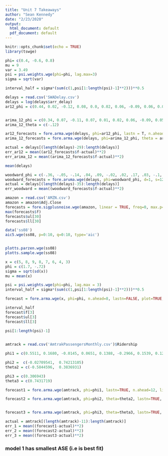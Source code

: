 ```yaml
---
title: "Unit 7 Takeaways"
author: "Sean Kennedy"
date: "2/23/2020"
output:
  html_document: default
  pdf_document: default
---
```


```r
knitr::opts_chunk$set(echo = TRUE)
library(tswge)
```

```r

phi= c(0.4, -0.6, 0.8)
mu = 9
var = 3.49
psi = psi.weights.wge(phi=phi, lag.max=3)
sigma = sqrt(var)

interval_half = sigma*(sum(c(1,psi[1:length(psi)-1]**2)))**0.5

```

```r

delays = read.csv('SWADelay.csv')
delays = log(delays$arr_delay)
ar12_phi = c(0.44, 0.02, -0.12, 0.08, 0.0, 0.02, 0.06, -0.09, 0.06, 0.07, 0.02, 0.37)


arima_12_phi = c(0.34, 0.07, -0.11, 0.07, 0.01, 0.02, 0.06, -0.09, 0.05, 0.07, 0.02, 0.39)
arima_12_theta = c(-.12)

ar12_forecasts = fore.arma.wge(delays, phi=ar12_phi, lastn = T, n.ahead = 30)
arima_12_forecasts = fore.arma.wge(delays, phi=arima_12_phi, theta = arima_12_theta, lastn = T, n.ahead = 30)

actual = delays[(length(delays)-29):length(delays)]
err_ar12 = mean((ar12_forecasts$f-actual)**2)
err_arima_12 = mean((arima_12_forecasts$f-actual)**2)

mean(delays)
```

```r
woodward_phi = c(-.36, -.05, -.14, .04, .09, -.02, .02, .17, .03, -.1, -.38)
woodward_forecasts = fore.aruma.wge(delays, phi=woodward_phi, d=1, s=12, lastn = T, n.ahead = 36)
actual = delays[(length(delays)-35):length(delays)]
err_woodward = mean((woodward_forecasts$f-actual)**2)
```


```r
amazon = read.csv('AMZN.csv')
amazon = amazon$Adj.Close
forecasts = fore.sigplusnoise.wge(amazon, linear = TRUE, freq=0, max.p=5, n.ahead = 30, lastn=FALSE, limits=TRUE)
max(forecasts$f)
forecasts$ul[30]
forecasts$ll[30]
```



```r
data('ss08')
aic5.wge(ss08, p=0:10, q=0:10, type='aic')


plotts.parzen.wge(ss08)
plotts.sample.wge(ss08)

```

```r
x = c(5, 8, 9, 8, 7, 6, 4, 3)
phi = c(1.7, -.72)
sigma = sqrt(sd(x))
mu = mean(x)

psi = psi.weights.wge(phi=phi, lag.max = 3)
interval_half = sigma*(sum(c(1,psi[1:length(psi)-1]**2)))**0.5

forecast = fore.arma.wge(x, phi=phi, n.ahead=8, lastn=FALSE, plot=TRUE, limits=TRUE)

interval_half
forecast$f[3]
forecast$ul[3]
forecast$ll[3]
```

```r
psi[1:length(psi)-1]
    
```

```r
amtrack = read.csv('AmtrakPassengersMonthly.csv')$Ridership

phi1 = c(0.5511, 0.1680, -0.0145, 0.0651, 0.1388, -0.2966, 0.1539, 0.1270, -0.1815, 0.0364, 0.1456, 0.6287, -0.3832, -0.0199, -0.1679) 

phi2 =  c(-0.02709541,  0.74213105)
theta2 = c(-0.5844596,  0.3836931)

phi3 = c(0.306943)
theta3 = c(0.7431719)

forecast1 = fore.arma.wge(amtrack, phi=phi1, lastn=TRUE, n.ahead=12, limits=TRUE, plot=TRUE)$f

forecast2 = fore.arma.wge(amtrack, phi=phi2, theta=theta2, lastn=TRUE, n.ahead=12, limits=TRUE, plot=TRUE)$f


forecast3 = fore.arma.wge(amtrack, phi=phi3, theta=theta3, lastn=TRUE, n.ahead=12, limits=TRUE, plot=TRUE)$f

actual = amtrack[(length(amtrack)-11):length(amtrack)]
err_1 = mean((forecast1-actual)**2)
err_2 = mean((forecast2-actual)**2)
err_3 = mean((forecast3-actual)**2)


```

### model 1 has smallest ASE (i.e is best fit)